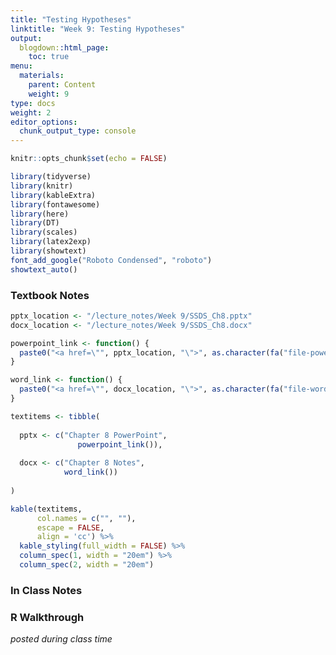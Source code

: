 ```yaml
---
title: "Testing Hypotheses"
linktitle: "Week 9: Testing Hypotheses"
output:
  blogdown::html_page:
    toc: true
menu:
  materials:
    parent: Content
    weight: 9
type: docs
weight: 2
editor_options: 
  chunk_output_type: console
---
```


<script>
  function resizeIframe(obj) {
    obj.style.height = obj.contentWindow.document.body.scrollHeight + 'px';
  }
</script>

<style>
  .hvr-sweep-to-left {
    display: inline-block;
    vertical-align: middle;
    -webkit-transform: perspective(1px) translateZ(0);
    transform: perspective(1px) translateZ(0);
    box-shadow: 0 0 1px rgba(0, 0, 0, 0);
    position: relative;
    -webkit-transition-property: color;
    transition-property: color;
    -webkit-transition-duration: 0.25s;
    transition-duration: 0.25s;
  }

.hvr-sweep-to-left:before {
  content: "";
  position: absolute;
  z-index: -1;
  top: 0;
  left: 0;
  right: 0;
  bottom: 0;
  background: #761756;
    -webkit-transform: scaleX(0);
  transform: scaleX(0);
  -webkit-transform-origin: 100% 50%;
  transform-origin: 100% 50%;
  -webkit-transition-property: transform;
  transition-property: transform;
  -webkit-transition-duration: 0.3s;
  transition-duration: 0.3s;
  -webkit-transition-timing-function: ease-out;
  transition-timing-function: ease-out;
}

.hvr-sweep-to-left:hover, .hvr-sweep-to-left:focus, .hvr-sweep-to-left:active {
  color: white;
}

.hvr-sweep-to-left:hover:before, .hvr-sweep-to-left:focus:before, .hvr-sweep-to-left:active:before {
  -webkit-transform: scaleX(1);
  transform: scaleX(1);
}
</style>

```r
knitr::opts_chunk$set(echo = FALSE)

library(tidyverse)
library(knitr)
library(kableExtra)
library(fontawesome)
library(here)
library(DT)
library(scales)
library(latex2exp)
library(showtext)
font_add_google("Roboto Condensed", "roboto")
showtext_auto()
```

### Textbook Notes

```r

pptx_location <- "/lecture_notes/Week 9/SSDS_Ch8.pptx"
docx_location <- "/lecture_notes/Week 9/SSDS_Ch8.docx"

powerpoint_link <- function() {
  paste0("<a href=\"", pptx_location, "\">", as.character(fa("file-powerpoint", fill = "#d04423", width = "2em")), "</a>")
}

word_link <- function() {
  paste0("<a href=\"", docx_location, "\">", as.character(fa("file-word", fill = "#00a4ef", width = "2em")), "</a>")
}

textitems <- tibble(
  
  pptx <- c("Chapter 8 PowerPoint",
               powerpoint_link()),
  
  docx <- c("Chapter 8 Notes",
            word_link())
  
)

```

```r
kable(textitems, 
      col.names = c("", ""),
      escape = FALSE,
      align = 'cc') %>%
  kable_styling(full_width = FALSE) %>%
  column_spec(1, width = "20em") %>%
  column_spec(2, width = "20em") 
```

### In Class Notes
<!--
*posted during class time*


```r
knitr::include_url("/slides/Week 9/Slides-Week-9.html")
```

You can move back and forth using <kbd>←</kbd> and <kbd>→</kbd> and toggle fullscreen by pressing <kbd>F</kbd>. Just press <kbd>O</kbd>^[For **O**verview] at any point in your slideshow and a display of all slides, called tile view, will appear. Click on a slide to go there or press <kbd>O</kbd> to exit tile view. For more options, press <kbd>H</kbd> for help.

> Click [here](/slides/Week 9/Slides-Week-9.html){target="_blank"} for a larger version of the presentation.

> Click [here](/slides/Week 9/Slides-Week-9.pdf){target="_blank"} here for a PDF of the presentation.
-->

### R Walkthrough

*posted during class time*

<!--
Download a copy of everything you need to follow along the walkthrough^[You will have to unzip this file. If you are unfamiliar with this process, please check the [Unzipping files](/resource/unzipping/) section under Resources for assistance]

```r
loc <- here::here("static", "slides", "Week 8", "EDP613Week8RMaterials.zip")

downloadthis::download_file(
  path = loc,
  output_name = "Week 8 R Walkthrough Materials",
  button_label = "Download",
  button_type = "default",
  has_icon = TRUE,
  icon = "fa fa-save",
  class = "hvr-sweep-to-left"
  )
```

<br>
```r
knitr::include_url("/slides/Week 9/Slides-Week-9R.html")
```

You can move back and forth using <kbd>←</kbd> and <kbd>→</kbd> and toggle fullscreen by pressing <kbd>F</kbd>. Just press <kbd>O</kbd>^[For **O**verview] at any point in your slideshow and a display of all slides, called tile view, will appear. Click on a slide to go there or press <kbd>O</kbd> to exit tile view. For more options, press <kbd>H</kbd> for help.

> Click [here](/slides/Week 9/Slides-Week-9R.html){target="_blank"} for a larger version of the presentation.

> Click [here](/slides/Week 9/Slides-Week-9R.pdf){target="_blank"} here for a PDF of the presentation.
-->